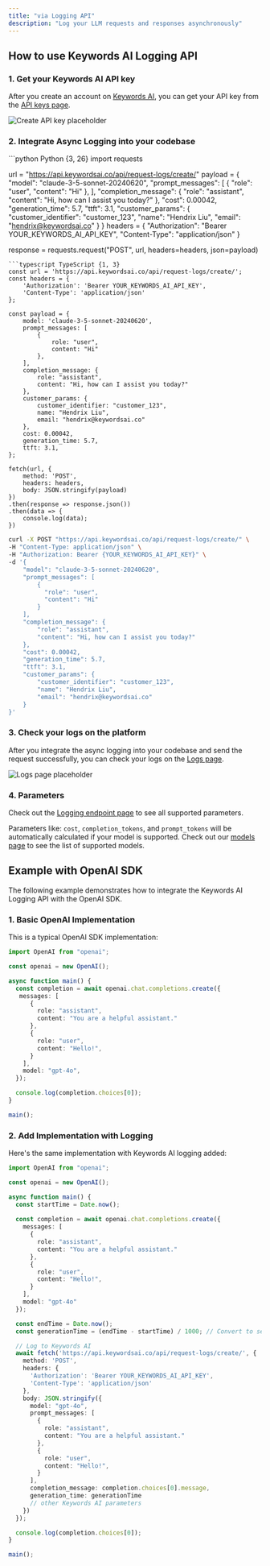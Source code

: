```yaml
---
title: "via Logging API"
description: "Log your LLM requests and responses asynchronously"
---
```


## How to use Keywords AI Logging API
### 1. Get your Keywords AI API key

After you create an account on [Keywords AI](https://platform.keywordsai.co), you can get your API key from the [API keys page](https://platform.keywordsai.co/platform/api/api-keys).

<img src="https://keywordsai-static.s3.us-east-1.amazonaws.com/docs/get-started/api-keys.png" alt="Create API key placeholder" />

### 2. Integrate Async Logging into your codebase

<CodeGroup>
```python Python {3, 26}
import requests

url = "https://api.keywordsai.co/api/request-logs/create/"
payload = {
    "model": "claude-3-5-sonnet-20240620",
    "prompt_messages": [
        {
            "role": "user",
            "content": "Hi"
        },
    ],
    "completion_message": {
        "role": "assistant",
        "content": "Hi, how can I assist you today?"
    },
    "cost": 0.00042,
    "generation_time": 5.7,
    "ttft": 3.1,
    "customer_params": {
        "customer_identifier": "customer_123",
        "name": "Hendrix Liu",
        "email": "hendrix@keywordsai.co" 
    }
}
headers = {
    "Authorization": "Bearer YOUR_KEYWORDS_AI_API_KEY",
    "Content-Type": "application/json"
}

response = requests.request("POST", url, headers=headers, json=payload)
```
```typescript TypeScript {1, 3}
const url = 'https://api.keywordsai.co/api/request-logs/create/';
const headers = {
    'Authorization': 'Bearer YOUR_KEYWORDS_AI_API_KEY',
    'Content-Type': 'application/json'
};

const payload = {
    model: 'claude-3-5-sonnet-20240620',
    prompt_messages: [
        {
            role: "user",
            content: "Hi"
        },
    ],
    completion_message: {
        role: "assistant",
        content: "Hi, how can I assist you today?"
    },
    customer_params: {
        customer_identifier: "customer_123",
        name: "Hendrix Liu", 
        email: "hendrix@keywordsai.co" 
    },
    cost: 0.00042,
    generation_time: 5.7,
    ttft: 3.1,
};

fetch(url, {
    method: 'POST',
    headers: headers,
    body: JSON.stringify(payload)
})
.then(response => response.json())
.then(data => {
    console.log(data);
})
```

```bash cURL {1, 3}
curl -X POST "https://api.keywordsai.co/api/request-logs/create/" \
-H "Content-Type: application/json" \
-H "Authorization: Bearer {YOUR_KEYWORDS_AI_API_KEY}" \
-d '{
    "model": "claude-3-5-sonnet-20240620",
    "prompt_messages": [
        {
          "role": "user",
          "content": "Hi"
        }
    ],
    "completion_message": {
        "role": "assistant",
        "content": "Hi, how can I assist you today?"
    },
    "cost": 0.00042,
    "generation_time": 5.7,
    "ttft": 3.1,
    "customer_params": {
        "customer_identifier": "customer_123",
        "name": "Hendrix Liu", 
        "email": "hendrix@keywordsai.co" 
    }
}'
```
</CodeGroup>


### 3. Check your logs on the platform
After you integrate the async logging into your codebase and send the request successfully, you can check your logs on the [Logs page](https://platform.keywordsai.co/platform/requests).

<img src="https://keywordsai-static.s3.us-east-1.amazonaws.com/docs/get-started/logs_async.png" alt="Logs page placeholder" />


### 4. Parameters
Check out the [Logging endpoint page](/api-endpoints/integration/request-logging-endpoint) to see all supported parameters.

Parameters like: `cost`, `completion_tokens`, and `prompt_tokens` will be automatically calculated if your model is supported. Check out our [models page](https://platform.keywordsai.co/platform/models?sort_by=model_name) to see the list of supported models.

## Example with OpenAI SDK
The following example demonstrates how to integrate the Keywords AI Logging API with the OpenAI SDK.

### 1. Basic OpenAI Implementation
This is a typical OpenAI SDK implementation:
```typescript OpenAI NodeJS
import OpenAI from "openai";

const openai = new OpenAI();

async function main() {
  const completion = await openai.chat.completions.create({
   messages: [
      { 
        role: "assistant", 
        content: "You are a helpful assistant." 
      },
      {
        role: "user",
        content: "Hello!",
      }
    ],
    model: "gpt-4o",
  });

  console.log(completion.choices[0]);
}

main();
```
### 2. Add Implementation with Logging
Here's the same implementation with Keywords AI logging added:

```typescript OpenAI NodeJS
import OpenAI from "openai";

const openai = new OpenAI();

async function main() {
  const startTime = Date.now();
  
  const completion = await openai.chat.completions.create({
    messages: [
      { 
        role: "assistant", 
        content: "You are a helpful assistant." 
      },
      {
        role: "user",
        content: "Hello!",
      }
    ],
    model: "gpt-4o"
  });

  const endTime = Date.now();
  const generationTime = (endTime - startTime) / 1000; // Convert to seconds

  // Log to Keywords AI
  await fetch('https://api.keywordsai.co/api/request-logs/create/', {
    method: 'POST',
    headers: {
      'Authorization': 'Bearer YOUR_KEYWORDS_AI_API_KEY',
      'Content-Type': 'application/json'
    },
    body: JSON.stringify({
      model: "gpt-4o",
      prompt_messages: [
        { 
          role: "assistant", 
          content: "You are a helpful assistant." 
        },
        {
          role: "user",
          content: "Hello!",
        }
      ],
      completion_message: completion.choices[0].message,
      generation_time: generationTime
      // other Keywords AI parameters
    })
  });

  console.log(completion.choices[0]);
}

main();
```
